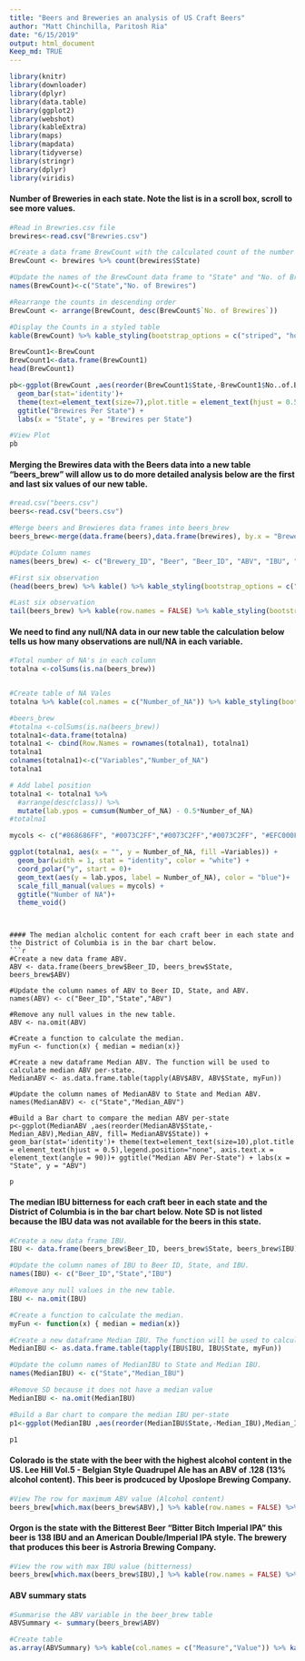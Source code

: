 ```yaml
---
title: "Beers and Breweries an analysis of US Craft Beers"
author: "Matt Chinchilla, Paritosh Ria"
date: "6/15/2019"
output: html_document
Keep_md: TRUE
---
```


```r
library(knitr)
library(downloader)
library(dplyr)
library(data.table)
library(ggplot2)
library(webshot)
library(kableExtra)
library(maps)
library(mapdata)
library(tidyverse)
library(stringr)
library(dplyr)
library(viridis)
```


#### Number of Breweries in each state. Note the list is in a scroll box, scroll to see more values.
```r
#Read in Brewries.csv file
brewires<-read.csv("Brewries.csv")

#Create a data frame BrewCount with the calculated count of the number of brewries in each state.
BrewCount <- brewires %>% count(brewires$State)

#Update the names of the BrewCount data frame to "State" and "No. of Brewries"
names(BrewCount)<-c("State","No. of Brewires")

#Rearrange the counts in descending order
BrewCount <- arrange(BrewCount, desc(BrewCount$`No. of Brewires`))

#Display the Counts in a styled table
kable(BrewCount) %>% kable_styling(bootstrap_options = c("striped", "hover", "condensed", "responsive"), fixed_thead = TRUE, full_width = FALSE, position = "left") %>% scroll_box(width = "150%", height = "500px")

```

```r
BrewCount1<-BrewCount
BrewCount1<-data.frame(BrewCount1)
head(BrewCount1)

pb<-ggplot(BrewCount ,aes(reorder(BrewCount1$State,-BrewCount1$No..of.Brewires),y=BrewCount1$No..of.Brewires,  fill=BrewCount1$State))+
  geom_bar(stat='identity')+
  theme(text=element_text(size=7),plot.title = element_text(hjust = 0.5),legend.position="none", axis.text.x = element_text(angle = 90))+ 
  ggtitle("Brewires Per State") + 
  labs(x = "State", y = "Brewires per State")

#View Plot
pb
```

#### Merging the Brewires data with the Beers data into a new table "beers_brew" will allow us to do more detailed analysis below are the first and last six values of our new table.
```r
#read.csv("beers.csv")
beers<-read.csv("beers.csv")

#Merge beers and Brewieres data frames into beers_brew
beers_brew<-merge(data.frame(beers),data.frame(brewires), by.x = "Brewery_id",by.y="Brew_ID")

#Update Column names
names(beers_brew) <- c("Brewery_ID", "Beer", "Beer_ID", "ABV", "IBU", "Beer_Style", "Ounces", "Brewery_Name", "City", "State")

#First six observation
(head(beers_brew) %>% kable() %>% kable_styling(bootstrap_options = c("striped", "hover", "condensed", "responsive")))
```

```r
#Last six observation
tail(beers_brew) %>% kable(row.names = FALSE) %>% kable_styling(bootstrap_options = c("striped", "hover", "condensed", "responsive"))
```


#### We need to find any null/NA data in our new table the calculation below tells us how many observations are null/NA in each variable.
```r
#Total number of NA's in each column
totalna <-colSums(is.na(beers_brew))


#Create table of NA Vales
totalna %>% kable(col.names = c("Number_of_NA")) %>% kable_styling(bootstrap_options = c("striped", "hover", "condensed", "responsive"), full_width = FALSE, position = "left")
```

```r
#beers_brew
#totalna <-colSums(is.na(beers_brew))
totalna1<-data.frame(totalna)
totalna1 <- cbind(Row.Names = rownames(totalna1), totalna1)
totalna1
colnames(totalna1)<-c("Variables","Number_of_NA")
totalna1

# Add label position
totalna1 <- totalna1 %>%
  #arrange(desc(class)) %>%
  mutate(lab.ypos = cumsum(Number_of_NA) - 0.5*Number_of_NA)
#totalna1

mycols <- c("#868686FF", "#0073C2FF","#0073C2FF","#0073C2FF", "#EFC000FF", "#0073C2FF", "#0073C2FF","#0073C2FF","#0073C2FF","#0073C2FF")

ggplot(totalna1, aes(x = "", y = Number_of_NA, fill =Variables)) +
  geom_bar(width = 1, stat = "identity", color = "white") +
  coord_polar("y", start = 0)+
  geom_text(aes(y = lab.ypos, label = Number_of_NA), color = "blue")+
  scale_fill_manual(values = mycols) +
  ggtitle("Number of NA")+
  theme_void()


```


```


#### The median alcholic content for each craft beer in each state and the District of Columbia is in the bar chart below. 
```r
#Create a new data frame ABV. 
ABV <- data.frame(beers_brew$Beer_ID, beers_brew$State, beers_brew$ABV)

#Update the column names of ABV to Beer ID, State, and ABV.
names(ABV) <- c("Beer_ID","State","ABV")

#Remove any null values in the new table.
ABV <- na.omit(ABV)

#Create a function to calculate the median.
myFun <- function(x) { median = median(x)}

#Create a new dataframe Median ABV. The function will be used to calculate median ABV per-state.
MedianABV <- as.data.frame.table(tapply(ABV$ABV, ABV$State, myFun))

#Update the column names of MedianABV to State and Median ABV.
names(MedianABV) <- c("State","Median_ABV")

#Build a Bar chart to compare the median ABV per-state
p<-ggplot(MedianABV ,aes(reorder(MedianABV$State,-Median_ABV),Median_ABV, fill= MedianABV$State)) + geom_bar(stat='identity')+ theme(text=element_text(size=10),plot.title = element_text(hjust = 0.5),legend.position="none", axis.text.x = element_text(angle = 90))+ ggtitle("Median ABV Per-State") + labs(x = "State", y = "ABV")

p
```



#### The median IBU bitterness for each craft beer in each state and the District of Columbia is in the bar chart below. Note SD is not listed because the IBU data was not available for the beers in this state.
```r
#Create a new data frame IBU. 
IBU <- data.frame(beers_brew$Beer_ID, beers_brew$State, beers_brew$IBU)

#Update the column names of IBU to Beer ID, State, and IBU.
names(IBU) <- c("Beer_ID","State","IBU")

#Remove any null values in the new table.
IBU <- na.omit(IBU)

#Create a function to calculate the median.
myFun <- function(x) { median = median(x)}

#Create a new dataframe Median IBU. The function will be used to calculate median IBU per-state.
MedianIBU <- as.data.frame.table(tapply(IBU$IBU, IBU$State, myFun))

#Update the column names of MedianIBU to State and Median IBU.
names(MedianIBU) <- c("State","Median_IBU")

#Remove SD because it does not have a median value
MedianIBU <- na.omit(MedianIBU)

#Build a Bar chart to compare the median IBU per-state
p1<-ggplot(MedianIBU ,aes(reorder(MedianIBU$State,-Median_IBU),Median_IBU, fill= MedianIBU$State)) + geom_bar(stat='identity')+ theme(text=element_text(size=10),plot.title = element_text(hjust = 0.5),legend.position="none", axis.text.x = element_text(angle = 90))+ ggtitle("Median IBU Per-State") + labs(x = "State", y = "IBU")

p1
```



#### Colorado is the state with the beer with the highest alcohol content in the US. Lee Hill Vol.5 - Belgian Style Quadrupel Ale has an ABV of .128 (13% alcohol content). This beer is prodcuced by Uposlope Brewing Company.
```r
#View The row for maximum ABV value (Alcohol content)
beers_brew[which.max(beers_brew$ABV),] %>% kable(row.names = FALSE) %>% kable_styling(bootstrap_options = c("striped", "hover", "condensed", "responsive"))
```




#### Orgon is the state with the Bitterest Beer "Bitter Bitch Imperial IPA" this beer is 138 IBU and an American Double/Imperial IPA style. The brewery that produces this beer is Astroria Brewing Company.
```r
#View the row with max IBU value (bitterness)
beers_brew[which.max(beers_brew$IBU),] %>% kable(row.names = FALSE) %>% kable_styling(bootstrap_options = c("striped", "hover", "condensed", "responsive"))
```
 

#### ABV summary stats 
```r
#Summarise the ABV variable in the beer_brew table
ABVSummary <- summary(beers_brew$ABV)

#Create table
as.array(ABVSummary) %>% kable(col.names = c("Measure","Value")) %>% kable_styling(bootstrap_options = c("striped", "hover", "condensed", "responsive"))
```
